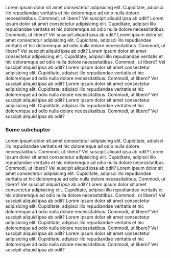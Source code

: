 
Lorem ipsum dolor sit amet consectetur adipisicing elit. Cupiditate, adipisci illo repudiandae veritatis et hic doloremque ad odio nulla dolore necessitatibus. 
		Commodi, ut libero? Vel suscipit aliquid ipsa ab odit?
		Lorem ipsum dolor sit amet consectetur adipisicing elit. Cupiditate, adipisci illo repudiandae veritatis et hic doloremque ad odio nulla dolore necessitatibus. 
		Commodi, ut libero? Vel suscipit aliquid ipsa ab odit?
		Lorem ipsum dolor sit amet consectetur adipisicing elit. Cupiditate, adipisci illo repudiandae veritatis et hic doloremque ad odio nulla dolore necessitatibus. 
		Commodi, ut libero? Vel suscipit aliquid ipsa ab odit?
		Lorem ipsum dolor sit amet consectetur adipisicing elit. Cupiditate, adipisci illo repudiandae veritatis et hic doloremque ad odio nulla dolore necessitatibus. 
		Commodi, ut libero? Vel suscipit aliquid ipsa ab odit?
		Lorem ipsum dolor sit amet consectetur adipisicing elit. Cupiditate, adipisci illo repudiandae veritatis et hic doloremque ad odio nulla dolore necessitatibus. 
		Commodi, ut libero? Vel suscipit aliquid ipsa ab odit?
		Lorem ipsum dolor sit amet consectetur adipisicing elit. Cupiditate, adipisci illo repudiandae veritatis et hic doloremque ad odio nulla dolore necessitatibus. 
		Commodi, ut libero? Vel suscipit aliquid ipsa ab odit?
		Lorem ipsum dolor sit amet consectetur adipisicing elit. Cupiditate, adipisci illo repudiandae veritatis et hic doloremque ad odio nulla dolore necessitatibus. 
		Commodi, ut libero? Vel suscipit aliquid ipsa ab odit?

### Some subchapter

Lorem ipsum dolor sit amet consectetur adipisicing elit. Cupiditate, adipisci illo repudiandae veritatis et hic doloremque ad odio nulla dolore necessitatibus. 
		Commodi, ut libero? Vel suscipit aliquid ipsa ab odit?
		Lorem ipsum dolor sit amet consectetur adipisicing elit. Cupiditate, adipisci illo repudiandae veritatis et hic doloremque ad odio nulla dolore necessitatibus. 
		Commodi, ut libero? Vel suscipit aliquid ipsa ab odit?
		Lorem ipsum dolor sit amet consectetur adipisicing elit. Cupiditate, adipisci illo repudiandae veritatis et hic doloremque ad odio nulla dolore necessitatibus. 
		Commodi, ut libero? Vel suscipit aliquid ipsa ab odit?
		Lorem ipsum dolor sit amet consectetur adipisicing elit. Cupiditate, adipisci illo repudiandae veritatis et hic doloremque ad odio nulla dolore necessitatibus. 
		Commodi, ut libero? Vel suscipit aliquid ipsa ab odit?
		Lorem ipsum dolor sit amet consectetur adipisicing elit. Cupiditate, adipisci illo repudiandae veritatis et hic doloremque ad odio nulla dolore necessitatibus. 
		Commodi, ut libero? Vel suscipit aliquid ipsa ab odit?
		Lorem ipsum dolor sit amet consectetur adipisicing elit. Cupiditate, adipisci illo repudiandae veritatis et hic doloremque ad odio nulla dolore necessitatibus. 
		Commodi, ut libero? Vel suscipit aliquid ipsa ab odit?
		Lorem ipsum dolor sit amet consectetur adipisicing elit. Cupiditate, adipisci illo repudiandae veritatis et hic doloremque ad odio nulla dolore necessitatibus. 
		Commodi, ut libero? Vel suscipit aliquid ipsa ab odit?